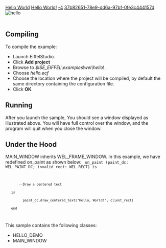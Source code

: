 [[Property:title|Hello World]]
[[Property:link_title|Hello World!]]
[[Property:weight|-4]]
[[Property:uuid|37b82651-78e9-dd6a-97bf-0fe3c444157d]]
[[Image:hello|hello]]  <br/>
<br/>

==Compiling==

To compile the example: 
* Launch EiffelStudio. 
* Click '''Add project'''
* Browse to ''$ISE_EIFFEL\examples\wel\hello\''. 
* Choose ''hello.ecf''
* Choose the location where the project will be compiled, by default the same directory containing the configuration file. 
* Click '''OK'''. 

==Running==

After you launch the sample, You should see a window displayed as illustrated above. You will have full control over the window, and the program will quit when you close the window. 

==Under the Hood==

MAIN_WINDOW inherits WEL_FRAME_WINDOW. In this example, we have redefined on_paint as shown below:
<code>
on_paint (paint_dc: WEL_PAINT_DC; invalid_rect: WEL_RECT) is      
		--Draw a centered text 
	is
	      paint_dc.draw_centered_text("Hello, World!", client_rect)   
	end 
	</code>

{{note|If you look at MAIN_WINDOW, you will see that it contains many features. However, nearly all of these are features are inherited from WEL_FRAME_WINDOW. }}

This sample contains the following classes: 
* HELLO_DEMO
* MAIN_WINDOW


{{seealso|<br/>
[[Tutorial Step 3|Tutorial Step3]]  <br/>
[[Common message hooks|Common message hooks]]  }}




